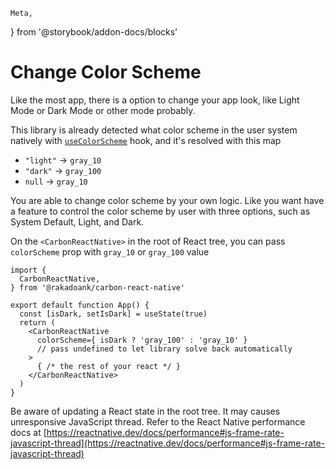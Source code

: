 	Meta,
} from '@storybook/addon-docs/blocks'

<Meta
	title="Guides/Change Color Scheme"
/>

# Change Color Scheme

Like the most app, there is a option to change your app look, like Light Mode or Dark Mode or other mode probably.

This library is already detected what color scheme in the user system natively with [`useColorScheme`](https://reactnative.dev/docs/usecolorscheme) hook, and it's resolved with this map
- `"light"` -> `gray_10`
- `"dark"` -> `gray_100`
- `null` -> `gray_10`

You are able to change color scheme by your own logic. Like you want have a feature to control the color scheme by user with three options, such as System Default, Light, and Dark.

On the `<CarbonReactNative>` in the root of React tree, you can pass `colorScheme` prop with `gray_10` or `gray_100` value

```tsx
import {
  CarbonReactNative,
} from '@rakadoank/carbon-react-native'

export default function App() {
  const [isDark, setIsDark] = useState(true)
  return (
    <CarbonReactNative
      colorScheme={ isDark ? 'gray_100' : 'gray_10' }
      // pass undefined to let library solve back automatically
    >
      { /* the rest of your react */ }
    </CarbonReactNative>
  )
}
```

Be aware of updating a React state in the root tree. It may causes unresponsive JavaScript thread. Refer to the React Native performance docs at [https://reactnative.dev/docs/performance#js-frame-rate-javascript-thread](https://reactnative.dev/docs/performance#js-frame-rate-javascript-thread)
